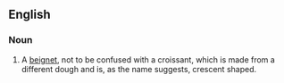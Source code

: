 ==English==

===Noun===
{{en-noun|head=[[French]] [[donut]]}}

# {{label|en|US}} A [[beignet]], not to be confused with a croissant, which is made from a different dough and is, as the name suggests, crescent shaped.
